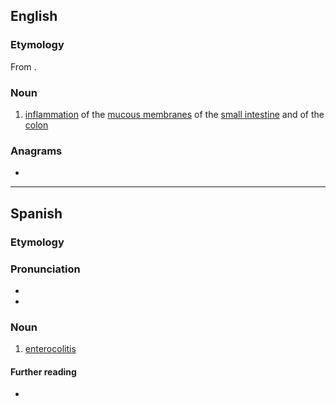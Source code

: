 ==English==

===Etymology===
From {{affix|en|entero-|colitis}}.

===Noun===
{{en-noun|-|enterocolitides}}

# {{lb|en|medicine}} [[inflammation]] of the [[mucous membrane]]s of the [[small intestine]] and of the [[colon]]

===Anagrams===
* {{anagrams|en|a=ceeiilnoorstt|coloenteritis}}

----

==Spanish==

===Etymology===
{{prefix|es|entero|colitis}}

===Pronunciation===
{{es-IPA}}
* {{rhymes|es|itis}}
* {{hyph|es|en|te|ro|co|li|tis}}

===Noun===
{{es-noun|f|-}}

# {{lb|es|pathology}} [[#English|enterocolitis]]

====Further reading====
* {{R:DRAE}}
